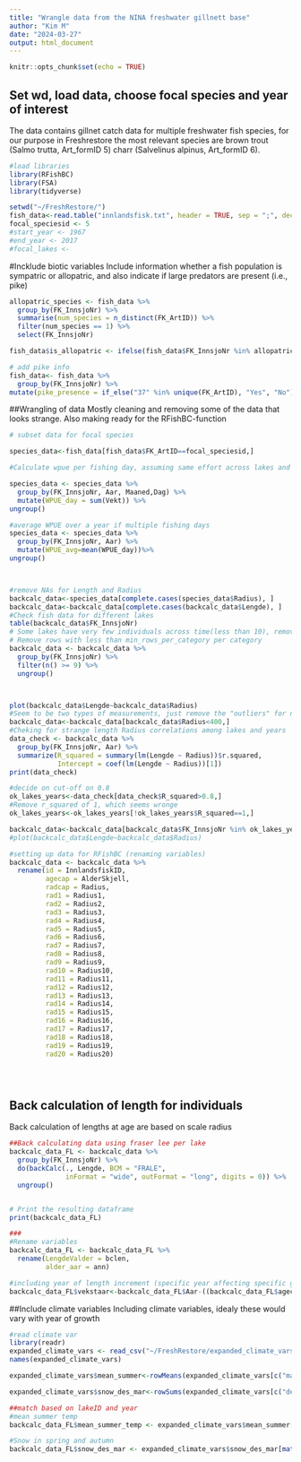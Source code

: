 ---
title: "Wrangle data from the NINA freshwater gillnett base"
author: "Kim M"
date: "2024-03-27"
output: html_document
---

```{r setup, include=FALSE}
knitr::opts_chunk$set(echo = TRUE)
```

## Set wd, load data, choose focal species and year of interest

The data contains gillnet catch data for multiple freshwater fish species, for our purpose in Freshrestore the most relevant species are brown trout (Salmo trutta, Art_formID 5) charr (Salvelinus alpinus, Art_formID 6). 


```{r species}
#load libraries
library(RFishBC)
library(FSA)
library(tidyverse)

setwd("~/FreshRestore/")
fish_data<-read.table("innlandsfisk.txt", header = TRUE, sep = ";", dec = ".")
focal_speciesid <- 5
#start_year <- 1967
#end_year <- 2017
#focal_lakes <-
```
#Incklude biotic variables
Include information whether a fish population is sympatric or allopatric, and also indicate if large predators are present (i.e., pike)
```{r species2}
allopatric_species <- fish_data %>%
  group_by(FK_InnsjoNr) %>%
  summarise(num_species = n_distinct(FK_ArtID)) %>%
  filter(num_species == 1) %>%
  select(FK_InnsjoNr)

fish_data$is_allopatric <- ifelse(fish_data$FK_InnsjoNr %in% allopatric_species$FK_InnsjoNr, "allopatric", "sympatric")

# add pike info
fish_data<- fish_data %>%
  group_by(FK_InnsjoNr) %>%
mutate(pike_presence = if_else("37" %in% unique(FK_ArtID), "Yes", "No")) #37 is pike

```


##Wrangling of data
Mostly cleaning and removing some of the data that looks strange. Also making ready for the RFishBC-function

```{r wrangling}
# subset data for focal species

species_data<-fish_data[fish_data$FK_ArtID==focal_speciesid,]

#Calculate wpue per fishing day, assuming same effort across lakes and year (one night per event)

species_data <- species_data %>%
  group_by(FK_InnsjoNr, Aar, Maaned,Dag) %>%
  mutate(WPUE_day = sum(Vekt)) %>%
ungroup()

#average WPUE over a year if multiple fishing days
species_data <- species_data %>%
  group_by(FK_InnsjoNr, Aar) %>%
  mutate(WPUE_avg=mean(WPUE_day))%>%
ungroup()



#remove NAs for Length and Radius 
backcalc_data<-species_data[complete.cases(species_data$Radius), ]
backcalc_data<-backcalc_data[complete.cases(backcalc_data$Lengde), ]
#Check fish data for different lakes
table(backcalc_data$FK_InnsjoNr)
# Some lakes have very few individuals across time(less than 10), remove these lakes as they dont seem representative for the species
# Remove rows with less than min_rows_per_category per category
backcalc_data <- backcalc_data %>%
  group_by(FK_InnsjoNr) %>%
  filter(n() >= 9) %>%
  ungroup()



plot(backcalc_data$Lengde~backcalc_data$Radius)
#Seem to be two types of measurements, just remove the "outliers" for now
backcalc_data<-backcalc_data[backcalc_data$Radius<400,]
#Cheking for strange length Radius correlations among lakes and years
data_check <- backcalc_data %>%
  group_by(FK_InnsjoNr, Aar) %>%
  summarize(R_squared = summary(lm(Lengde ~ Radius))$r.squared,
            Intercept = coef(lm(Lengde ~ Radius))[1])
print(data_check)

#decide on cut-off on 0.8
ok_lakes_years<-data_check[data_check$R_squared>0.8,]
#Remove r_squared of 1, which seems wronge
ok_lakes_years<-ok_lakes_years[!ok_lakes_years$R_squared==1,]

backcalc_data<-backcalc_data[backcalc_data$FK_InnsjoNr %in% ok_lakes_years$FK_InnsjoNr & backcalc_data$Aar %in% ok_lakes_years$Aar ,]
#plot(backcalc_data$Lengde~backcalc_data$Radius)

#setting up data for RFishBC (renaming variables)
backcalc_data <- backcalc_data %>%
  rename(id = InnlandsfiskID,
         agecap = AlderSkjell,
         radcap = Radius,
         rad1 = Radius1,
         rad2 = Radius2,
         rad3 = Radius3,
         rad4 = Radius4,
         rad5 = Radius5,
         rad6 = Radius6,
         rad7 = Radius7,
         rad8 = Radius8,
         rad9 = Radius9,
         rad10 = Radius10,
         rad11 = Radius11,
         rad12 = Radius12,
         rad13 = Radius13,
         rad14 = Radius14,
         rad15 = Radius15,
         rad16 = Radius16,
         rad17 = Radius17,
         rad18 = Radius18,
         rad19 = Radius19,
         rad20 = Radius20)





```

## Back calculation of length for individuals

Back calculation of lengths at age are based on scale radius

```{r backcalculation}

##Back calculating data using fraser lee per lake 
backcalc_data_FL <- backcalc_data %>%
  group_by(FK_InnsjoNr) %>%
  do(backCalc(., Lengde, BCM = "FRALE",
              inFormat = "wide", outFormat = "long", digits = 0)) %>%
  ungroup()


# Print the resulting dataframe
print(backcalc_data_FL)

###
#Rename variables
backcalc_data_FL <- backcalc_data_FL %>%
  rename(LengdeValder = bclen,
         alder_aar = ann)

#including year of length increment (specific year affecting specific growth)
backcalc_data_FL$vekstaar<-backcalc_data_FL$Aar-((backcalc_data_FL$agecap-backcalc_data_FL$alder_aar+1))
```

##Include climate variables
Including climate variables, idealy these would vary with year of growth

```{r climate variables}
#read climate var
library(readr)
expanded_climate_vars <- read_csv("~/FreshRestore/expanded_climate_vars.csv")
names(expanded_climate_vars)

expanded_climate_vars$mean_summer<-rowMeans(expanded_climate_vars[c("may_temp_mean","jun_temp_mean","jul_temp_mean","aug_temp_mean")])

expanded_climate_vars$snow_des_mar<-rowSums(expanded_climate_vars[c("dec_snow_depth","mar_snow_depth")])

##match based on lakeID and year
#mean summer temp
backcalc_data_FL$mean_summer_temp <- expanded_climate_vars$mean_summer[match(paste(backcalc_data_FL$FK_InnsjoNr,backcalc_data_FL$vekstaar), paste(expanded_climate_vars$innsjo_nr,expanded_climate_vars$year))]

#Snow in spring and autumn 
backcalc_data_FL$snow_des_mar <- expanded_climate_vars$snow_des_mar[match(paste(backcalc_data_FL$FK_InnsjoNr,backcalc_data_FL$vekstaar), paste(expanded_climate_vars$innsjo_nr,expanded_climate_vars$year))]



```

